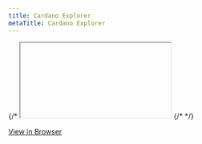 ```yaml
---
title: Cardano Explorer
metaTitle: Cardano Explorer
---
```



{/* <Iframe tall> */}

{' '}

<iframe
  src="https://explorer.cardano.org/en"
  width="1600"
  height="900"
></iframe>
{/* </Iframe> */}

[<Link primary>View in Browser <OpenInNew /></Link>](https://explorer.cardano.org/en)
